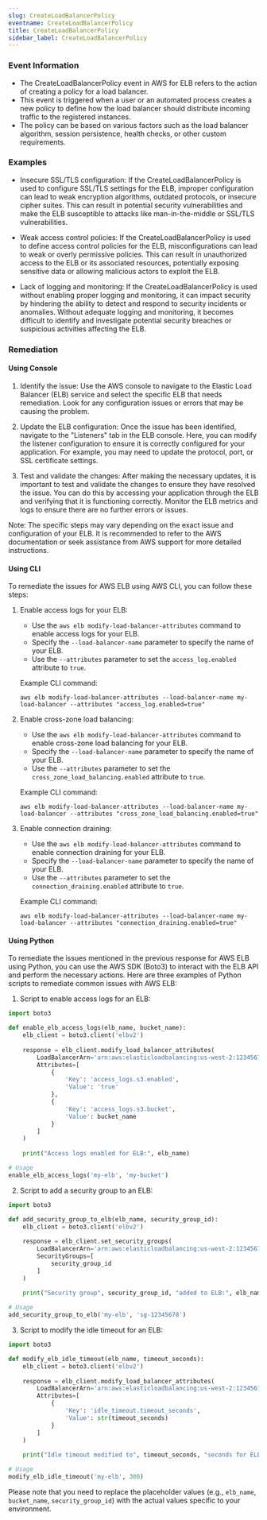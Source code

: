 ```yaml
--- 
slug: CreateLoadBalancerPolicy
eventname: CreateLoadBalancerPolicy
title: CreateLoadBalancerPolicy
sidebar_label: CreateLoadBalancerPolicy
---
```

                       
### Event Information

- The CreateLoadBalancerPolicy event in AWS for ELB refers to the action of creating a policy for a load balancer.
- This event is triggered when a user or an automated process creates a new policy to define how the load balancer should distribute incoming traffic to the registered instances.
- The policy can be based on various factors such as the load balancer algorithm, session persistence, health checks, or other custom requirements.


### Examples

- Insecure SSL/TLS configuration: If the CreateLoadBalancerPolicy is used to configure SSL/TLS settings for the ELB, improper configuration can lead to weak encryption algorithms, outdated protocols, or insecure cipher suites. This can result in potential security vulnerabilities and make the ELB susceptible to attacks like man-in-the-middle or SSL/TLS vulnerabilities.

- Weak access control policies: If the CreateLoadBalancerPolicy is used to define access control policies for the ELB, misconfigurations can lead to weak or overly permissive policies. This can result in unauthorized access to the ELB or its associated resources, potentially exposing sensitive data or allowing malicious actors to exploit the ELB.

- Lack of logging and monitoring: If the CreateLoadBalancerPolicy is used without enabling proper logging and monitoring, it can impact security by hindering the ability to detect and respond to security incidents or anomalies. Without adequate logging and monitoring, it becomes difficult to identify and investigate potential security breaches or suspicious activities affecting the ELB.

### Remediation

#### Using Console

1. Identify the issue: Use the AWS console to navigate to the Elastic Load Balancer (ELB) service and select the specific ELB that needs remediation. Look for any configuration issues or errors that may be causing the problem.

2. Update the ELB configuration: Once the issue has been identified, navigate to the "Listeners" tab in the ELB console. Here, you can modify the listener configuration to ensure it is correctly configured for your application. For example, you may need to update the protocol, port, or SSL certificate settings.

3. Test and validate the changes: After making the necessary updates, it is important to test and validate the changes to ensure they have resolved the issue. You can do this by accessing your application through the ELB and verifying that it is functioning correctly. Monitor the ELB metrics and logs to ensure there are no further errors or issues.

Note: The specific steps may vary depending on the exact issue and configuration of your ELB. It is recommended to refer to the AWS documentation or seek assistance from AWS support for more detailed instructions.

#### Using CLI

To remediate the issues for AWS ELB using AWS CLI, you can follow these steps:

1. Enable access logs for your ELB:
   - Use the `aws elb modify-load-balancer-attributes` command to enable access logs for your ELB.
   - Specify the `--load-balancer-name` parameter to specify the name of your ELB.
   - Use the `--attributes` parameter to set the `access_log.enabled` attribute to `true`.

   Example CLI command:
   ```
   aws elb modify-load-balancer-attributes --load-balancer-name my-load-balancer --attributes "access_log.enabled=true"
   ```

2. Enable cross-zone load balancing:
   - Use the `aws elb modify-load-balancer-attributes` command to enable cross-zone load balancing for your ELB.
   - Specify the `--load-balancer-name` parameter to specify the name of your ELB.
   - Use the `--attributes` parameter to set the `cross_zone_load_balancing.enabled` attribute to `true`.

   Example CLI command:
   ```
   aws elb modify-load-balancer-attributes --load-balancer-name my-load-balancer --attributes "cross_zone_load_balancing.enabled=true"
   ```

3. Enable connection draining:
   - Use the `aws elb modify-load-balancer-attributes` command to enable connection draining for your ELB.
   - Specify the `--load-balancer-name` parameter to specify the name of your ELB.
   - Use the `--attributes` parameter to set the `connection_draining.enabled` attribute to `true`.

   Example CLI command:
   ```
   aws elb modify-load-balancer-attributes --load-balancer-name my-load-balancer --attributes "connection_draining.enabled=true"
   ```

#### Using Python

To remediate the issues mentioned in the previous response for AWS ELB using Python, you can use the AWS SDK (Boto3) to interact with the ELB API and perform the necessary actions. Here are three examples of Python scripts to remediate common issues with AWS ELB:

1. Script to enable access logs for an ELB:
```python
import boto3

def enable_elb_access_logs(elb_name, bucket_name):
    elb_client = boto3.client('elbv2')
    
    response = elb_client.modify_load_balancer_attributes(
        LoadBalancerArn='arn:aws:elasticloadbalancing:us-west-2:123456789012:loadbalancer/app/' + elb_name + '/1234567890abcdef',
        Attributes=[
            {
                'Key': 'access_logs.s3.enabled',
                'Value': 'true'
            },
            {
                'Key': 'access_logs.s3.bucket',
                'Value': bucket_name
            }
        ]
    )
    
    print("Access logs enabled for ELB:", elb_name)

# Usage
enable_elb_access_logs('my-elb', 'my-bucket')
```

2. Script to add a security group to an ELB:
```python
import boto3

def add_security_group_to_elb(elb_name, security_group_id):
    elb_client = boto3.client('elbv2')
    
    response = elb_client.set_security_groups(
        LoadBalancerArn='arn:aws:elasticloadbalancing:us-west-2:123456789012:loadbalancer/app/' + elb_name + '/1234567890abcdef',
        SecurityGroups=[
            security_group_id
        ]
    )
    
    print("Security group", security_group_id, "added to ELB:", elb_name)

# Usage
add_security_group_to_elb('my-elb', 'sg-12345678')
```

3. Script to modify the idle timeout for an ELB:
```python
import boto3

def modify_elb_idle_timeout(elb_name, timeout_seconds):
    elb_client = boto3.client('elbv2')
    
    response = elb_client.modify_load_balancer_attributes(
        LoadBalancerArn='arn:aws:elasticloadbalancing:us-west-2:123456789012:loadbalancer/app/' + elb_name + '/1234567890abcdef',
        Attributes=[
            {
                'Key': 'idle_timeout.timeout_seconds',
                'Value': str(timeout_seconds)
            }
        ]
    )
    
    print("Idle timeout modified to", timeout_seconds, "seconds for ELB:", elb_name)

# Usage
modify_elb_idle_timeout('my-elb', 300)
```

Please note that you need to replace the placeholder values (e.g., `elb_name`, `bucket_name`, `security_group_id`) with the actual values specific to your environment.


 